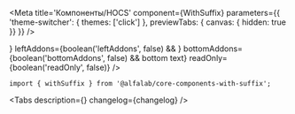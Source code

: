 




<Meta
    title='Компоненты/HOCS'
    component={WithSuffix}
    parameters={{ 'theme-switcher': { themes: ['click'] }, previewTabs: { canvas: { hidden: true }} }}
/>


<!-- Canvas -->

<Story name='withSuffix'>
    <SuffixInput
        suffix={text('suffix', ' ₽')}
        block={boolean('block', false)}
        clear={boolean('clear', false)}
        size={select('size', ['s', 'm', 'l', 'xl'], 's')}
        disabled={boolean('disabled', false)}
        label={text('label', '')}
        placeholder={text('placeholder', '')}
        rightAddons={boolean('rightAddons', false) && !text('error') && <Icon />}
        leftAddons={boolean('leftAddons', false) && <Icon />}
        bottomAddons={boolean('bottomAddons', false) && <span>bottom text</span>}
        readOnly={boolean('readOnly', false)}
    />
</Story>


<!-- Docs -->

<ComponentHeader
    name='withSuffix'
    version={version}
    package='@alfalab/core-components-with-suffix'
    stage={2}
/>

```tsx
import { withSuffix } from '@alfalab/core-components-with-suffix';
```

<Tabs
  description={<Description />}
changelog={changelog}
/>
